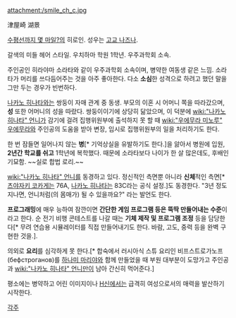 attachment:/smile_ch_c.jpg

津屋崎 湖景

[[수평선까지 몇 마일%3F|수평선까지 몇 마일?]]의 히로인. 성우는 [[고교 나즈나]].

갈색의 미들 헤어 스타일. 우치하마 학원 1학년. 우주과학회 소속.

주인공인 히라야마 소라타와 같이 우주과학회 소속이며, 병약한 여동생 같은 느낌. 소라타가 머리를 쓰다듬어주는 것을 아주 좋아한다. 다소 '''소심'''한 성격으로 하려고 했던 말을 그만 두는 경우가 빈번하다.

[[나카노 히나타]]와는 쌍둥이 자매 관계 중 동생. 부모의 이혼 시 어머니 쪽을 따라갔으며, '''성''' 또한 어머니의 성을 따랐다. 
쌍둥이이기에 상당히 닮았으며, 이 덕분에 [[wiki:"나카노 히나타" 언니]]가 감기에 걸려 집행위원부에 출석하지 못 할 때 [[wiki:"우에무라 미노루" 우에무라]]와 주인공의 도움을 받아 변장, 임시로 집행위원부의 일을 처리하기도 한다.

한 번 잠들면 일어나지 않는 '''병'''[* 기억상실을 유발하기도 한다.]을 앓아서 병원에 입원, '''2년간 학교를 쉬고''' 1학년에 복학했다. 때문에 소라타보다 나이가 한 살 많은데도, 후배인 기묘함. ~~실로 합법 로리.~~

[[wiki:"나카노 히나타" 언니]]를 동경하고 있다. 정신적인 측면뿐 아니라 '''신체'''적인 측면[* [[츠야자키 코카게]]는 76A, [[나카노 히나타]]는 83C라는 공식 설정.]도 동경한다. "3년 정도 지나면, 언니처럼(의 몸매가) 될 수 있을까요?" 라는 발언도 한다.

'''프로그래밍'''에 매우 능하여 잠깐이면 '''간단한 게임 프로그램 등은 뚝딱 만들어내는 수준'''이라고 한다. 
순 전기 비행 콘테스트를 나갈 때는 '''기체 제작 및 프로그램 조정''' 등을 담당한다[* 무려 연습용 시뮬레이터를 직접 만들어내기도 한다. 바람, 고도, 중력 등을 완벽 구현한 것을.].

의외로 '''요리'''를 심각하게 못 한다.[* 합숙에서 러시아식 스튜 요리인 비프스트로가노프(бефстроганов)를 [[하나미 마리야]]와 함께 만들었을 때 부원 대부분이 도망가고 주인공과 [[wiki:"나카노 히나타" 언니]]만이 남아 간신히 먹어준다.]

평소에는 병약하고 어린 이미지이나 [[H신]]에서는 급격히 여성으로서의 매력을 발산하기 시작한다.

[[각주]]
